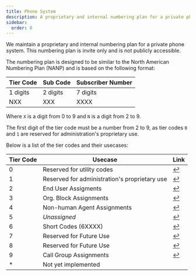 ```yaml
---
title: Phone System
description: A proprietary and internal numbering plan for a private phone system.
sidebar:
  order: 0
---
```

We maintain a proprietary and internal numbering plan for a private phone system. This numbering plan is invite only and is not publicly accessible. 

The numbering plan is designed to be similar to the North American Numbering Plan (NANP) and is based on the following format:

| Tier Code | Sub Code | Subscriber Number |
| --- | --- | --- |
| 1 digits  | 2 digits | 7 digits          | 
| NXX | XXX | XXXX |


Where `X` is a digit from 0 to 9 and `N` is a digit from 2 to 9. 

The first digit of the tier code must be a number from 2 to 9, as tier codes `0` and `1` are reserved for administration's proprietary use.

Below is a list of the tier codes and their usecases:

| Tier Code | Usecase | Link |
| --- | --- | --- |
| 0 | Reserved for utility codes | [↩](/srv/comms/phone/0) |
| 1 | Reserved for administration's proprietary use | [↩](/srv/comms/phone/1) |
| 2 | End User Assigments | [↩](/srv/comms/phone/2) |
| 3 | Org. Block Assignments | [↩](/srv/comms/phone/3) |
| 4 | Non-human Agent Assignments | [↩](/srv/comms/phone/4) |
| 5 | *Unassigned* | [↩](/srv/comms/phone/5) |
| 6 | Short Codes (6XXXX) | [↩](/srv/comms/phone/6) |
| 7 | Reserved for Future Use | [↩](/srv/comms/phone/7) |
| 8 | Reserved for Future Use | [↩](/srv/comms/phone/8) |
| 9 | Call Group Assignments | [↩](/srv/comms/phone/9) |
| * | Not yet implemented | |